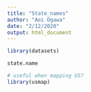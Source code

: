 ```yaml
---
title: "State_names"
author: "Aoi Ogawa"
date: "2/12/2020"
output: html_document
---
```


```r
library(datasets)
```

```r
state.name
```

```r
# useful when mapping US?
library(usmap)
```


